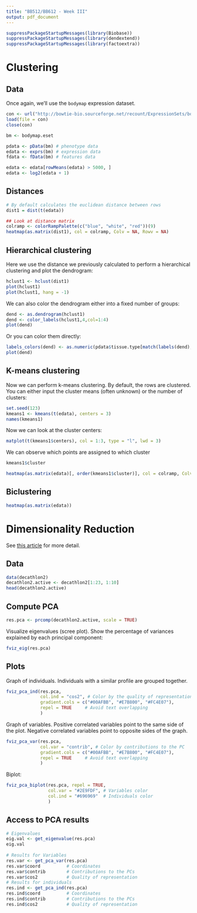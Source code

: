 ```yaml
---
title: "BB512/BB612 - Week III"
output: pdf_document
---
```


```r
suppressPackageStartupMessages(library(Biobase))
suppressPackageStartupMessages(library(dendextend))
suppressPackageStartupMessages(library(factoextra))
```

# Clustering

## Data

Once again, we'll use the `bodymap` expression dataset.

```r
con <- url("http://bowtie-bio.sourceforge.net/recount/ExpressionSets/bodymap_eset.RData")
load(file = con)
close(con)

bm <- bodymap.eset

pdata <- pData(bm) # phenotype data
edata <- exprs(bm) # expression data
fdata <- fData(bm) # features data
```

```r
edata <- edata[rowMeans(edata) > 5000, ]
edata <- log2(edata + 1)
```

## Distances

```r
# By default calculates the euclidean distance between rows
dist1 = dist(t(edata))

## Look at distance matrix
colramp <- colorRampPalette(c("blue", "white", "red"))(9)
heatmap(as.matrix(dist1), col = colramp, Colv = NA, Rowv = NA)
```

## Hierarchical clustering

Here we use the distance we previously calculated to perform a hierarchical clustering and plot the dendrogram:

```r
hclust1 <- hclust(dist1)
plot(hclust1)
plot(hclust1, hang = -1)
```

We can also color the dendrogram either into a fixed number of groups:

```r
dend <- as.dendrogram(hclust1)
dend <- color_labels(hclust1,4,col=1:4)
plot(dend)
```

Or you can color them directly:

```r
labels_colors(dend) <- as.numeric(pdata$tissue.type[match(labels(dend), pdata$sample.id)])
plot(dend)
```

## K-means clustering

Now we can perform k-means clustering. By default, the rows are clustered. You can either input the cluster means (often unknown) or the number of clusters:

```r
set.seed(123)
kmeans1 <- kmeans(t(edata), centers = 3)
names(kmeans1)
```

Now we can look at the cluster centers:

```r
matplot(t(kmeans1$centers), col = 1:3, type = "l", lwd = 3)
```

We can observe which points are assigned to which cluster

```r
kmeans1$cluster
```

```r
heatmap(as.matrix(edata)[, order(kmeans1$cluster)], col = colramp, Colv = NA, Rowv = NA)
```

## Biclustering

```r
heatmap(as.matrix(edata))
```

# Dimensionality Reduction

See [this article](http://www.sthda.com/english/articles/31-principal-component-methods-in-r-practical-guide/118-principal-component-analysis-in-r-prcomp-vs-princomp/) for more detail.

## Data

```r
data(decathlon2)
decathlon2.active <- decathlon2[1:23, 1:10]
head(decathlon2.active)
```


## Compute PCA

```r
res.pca <- prcomp(decathlon2.active, scale = TRUE)
```

Visualize eigenvalues (scree plot). Show the percentage of variances explained by each principal component:

```r
fviz_eig(res.pca)
```

## Plots

Graph of individuals. Individuals with a similar profile are grouped together.

```r
fviz_pca_ind(res.pca,
             col.ind = "cos2", # Color by the quality of representation
             gradient.cols = c("#00AFBB", "#E7B800", "#FC4E07"),
             repel = TRUE     # Avoid text overlapping
             )
```

Graph of variables. Positive correlated variables point to the same side of the plot. Negative correlated variables point to opposite sides of the graph.

```r
fviz_pca_var(res.pca,
             col.var = "contrib", # Color by contributions to the PC
             gradient.cols = c("#00AFBB", "#E7B800", "#FC4E07"),
             repel = TRUE     # Avoid text overlapping
             )
```

Biplot:

```r
fviz_pca_biplot(res.pca, repel = TRUE,
                col.var = "#2E9FDF", # Variables color
                col.ind = "#696969"  # Individuals color
                )
```

## Access to PCA results

```r
# Eigenvalues
eig.val <- get_eigenvalue(res.pca)
eig.val
  
# Results for Variables
res.var <- get_pca_var(res.pca)
res.var$coord          # Coordinates
res.var$contrib        # Contributions to the PCs
res.var$cos2           # Quality of representation 
# Results for individuals
res.ind <- get_pca_ind(res.pca)
res.ind$coord          # Coordinates
res.ind$contrib        # Contributions to the PCs
res.ind$cos2           # Quality of representation 
```
